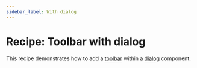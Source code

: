 ```yaml
---
sidebar_label: With dialog
---
```


# Recipe: Toolbar with dialog

This recipe demonstrates how to add a [toolbar](/components/page/toolbar) within a [dialog](/components/notifications-and-messages/dialog) component.

<RecipeDemo initialpath="/recipes/toolbar/dialog-toolbar.html" />
